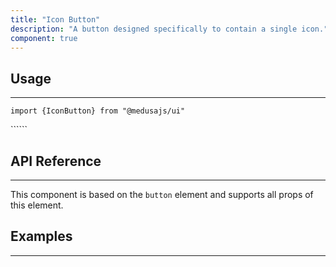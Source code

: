 ```yaml
---
title: "Icon Button"
description: "A button designed specifically to contain a single icon."
component: true
---
```


<ComponentExample name="icon-button-demo" />

## Usage

---

<Snippet>```import {IconButton} from "@medusajs/ui"```</Snippet>

<Snippet>
  ```<IconButton><XMark /></IconButton>```
</Snippet>

## API Reference

---

This component is based on the `button` element and supports all props of this element.

<ComponentProps component="icon-button" />

## Examples

---